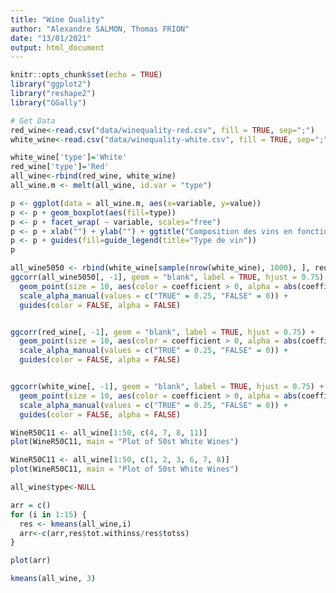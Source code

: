```yaml
---
title: "Wine Quality"
author: "Alexandre SALMON, Thomas FRION"
date: "13/01/2021"
output: html_document
---
```


```r
knitr::opts_chunk$set(echo = TRUE)
library("ggplot2")
library("reshape2")
library("GGally")

```

```r
# Get Data
red_wine<-read.csv("data/winequality-red.csv", fill = TRUE, sep=";")
white_wine<-read.csv("data/winequality-white.csv", fill = TRUE, sep=";")
```

```r
white_wine['type']='White'
red_wine['type']='Red'
all_wine<-rbind(red_wine, white_wine)
all_wine.m <- melt(all_wine, id.var = "type")

p <- ggplot(data = all_wine.m, aes(x=variable, y=value)) 
p <- p + geom_boxplot(aes(fill=type))
p <- p + facet_wrap( ~ variable, scales="free")
p <- p + xlab("") + ylab("") + ggtitle("Composition des vins en fonction du Type")
p <- p + guides(fill=guide_legend(title="Type de vin"))
p 

```

```r
all_wine5050 <- rbind(white_wine[sample(nrow(white_wine), 1000), ], red_wine[sample(nrow(red_wine), 1000), ])
ggcorr(all_wine5050[, -1], geom = "blank", label = TRUE, hjust = 0.75) +
  geom_point(size = 10, aes(color = coefficient > 0, alpha = abs(coefficient) > 0.5)) +
  scale_alpha_manual(values = c("TRUE" = 0.25, "FALSE" = 0)) +
  guides(color = FALSE, alpha = FALSE)


ggcorr(red_wine[, -1], geom = "blank", label = TRUE, hjust = 0.75) +
  geom_point(size = 10, aes(color = coefficient > 0, alpha = abs(coefficient) > 0.5)) +
  scale_alpha_manual(values = c("TRUE" = 0.25, "FALSE" = 0)) +
  guides(color = FALSE, alpha = FALSE)


ggcorr(white_wine[, -1], geom = "blank", label = TRUE, hjust = 0.75) +
  geom_point(size = 10, aes(color = coefficient > 0, alpha = abs(coefficient) > 0.5)) +
  scale_alpha_manual(values = c("TRUE" = 0.25, "FALSE" = 0)) +
  guides(color = FALSE, alpha = FALSE)
```

```r
WineR50C11 <- all_wine[1:50, c(4, 7, 8, 11)]
plot(WineR50C11, main = "Plot of 50st White Wines")

WineR50C11 <- all_wine[1:50, c(1, 2, 3, 6, 7, 8)]
plot(WineR50C11, main = "Plot of 50st White Wines")

```


```r
all_wine$type<-NULL

arr = c()
for (i in 1:15) {
  res <- kmeans(all_wine,i)
  arr<-c(arr,res$tot.withinss/res$totss)
}

plot(arr)

kmeans(all_wine, 3)
```

